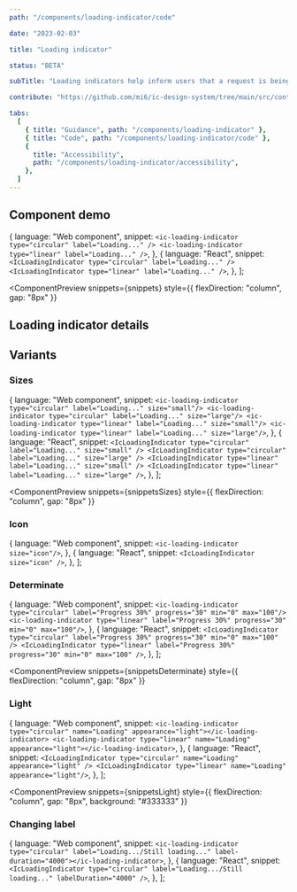 ```yaml
---
path: "/components/loading-indicator/code"

date: "2023-02-03"

title: "Loading indicator"

status: "BETA"

subTitle: "Loading indicators help inform users that a request is being processed. Circular and linear indicators provide flexibility in design."

contribute: "https://github.com/mi6/ic-design-system/tree/main/src/content/structured/components/loading-indicator"

tabs:
  [
    { title: "Guidance", path: "/components/loading-indicator" },
    { title: "Code", path: "/components/loading-indicator/code" },
    {
      title: "Accessibility",
      path: "/components/loading-indicator/accessibility",
    },
  ]
---
```



## Component demo

  {
    language: "Web component",
    snippet: `<ic-loading-indicator type="circular" label="Loading..." />
<ic-loading-indicator type="linear" label="Loading..." />`,
  },
  {
    language: "React",
    snippet: `<IcLoadingIndicator type="circular" label="Loading..." />
<IcLoadingIndicator type="linear" label="Loading..." />`,
  },
];

<ComponentPreview
  snippets={snippets}
  style={{ flexDirection: "column", gap: "8px" }}
>
  <IcLoadingIndicator type="circular" label="Loading..." />
  <IcLoadingIndicator type="linear" label="Loading..." />
</ComponentPreview>

## Loading indicator details

<ComponentDetails component="ic-loading-indicator" />

## Variants

### Sizes

  {
    language: "Web component",
    snippet: `<ic-loading-indicator type="circular" label="Loading..." size="small"/>
<ic-loading-indicator type="circular" label="Loading..." size="large"/>
<ic-loading-indicator type="linear" label="Loading..." size="small"/>
<ic-loading-indicator type="linear" label="Loading..." size="large"/>`,
  },
  {
    language: "React",
    snippet: `<IcLoadingIndicator type="circular" label="Loading..." size="small" />
<IcLoadingIndicator type="circular" label="Loading..." size="large" />
<IcLoadingIndicator type="linear" label="Loading..." size="small" />
<IcLoadingIndicator type="linear" label="Loading..." size="large" />`,
  },
];

<ComponentPreview
  snippets={snippetsSizes}
  style={{ flexDirection: "column", gap: "8px" }}
>
  <IcLoadingIndicator type="circular" label="Loading..." size="small" />
  <IcLoadingIndicator type="circular" label="Loading..." size="large" />
  <IcLoadingIndicator type="linear" label="Loading..." size="small" />
  <IcLoadingIndicator type="linear" label="Loading..." size="large" />
</ComponentPreview>

### Icon

  {
    language: "Web component",
    snippet: `<ic-loading-indicator size="icon"/>`,
  },
  {
    language: "React",
    snippet: `<IcLoadingIndicator size="icon" />`,
  },
];

<ComponentPreview snippets={snippetsIcon}>
  <IcLoadingIndicator size="icon" />
</ComponentPreview>

### Determinate

  {
    language: "Web component",
    snippet: `<ic-loading-indicator type="circular" label="Progress 30%" progress="30" min="0" max="100"/>
<ic-loading-indicator type="linear" label="Progress 30%" progress="30" min="0" max="100"/>`,
  },
  {
    language: "React",
    snippet: `<IcLoadingIndicator type="circular" label="Progress 30%" progress="30" min="0" max="100" />
<IcLoadingIndicator type="linear" label="Progress 30%" progress="30" min="0" max="100" />`,
  },
];

<ComponentPreview
  snippets={snippetsDeterminate}
  style={{ flexDirection: "column", gap: "8px" }}
>
  <IcLoadingIndicator
    type="circular"
    label="Progress 30%"
    progress="30"
    min="0"
    max="100"
  />
  <IcLoadingIndicator
    type="linear"
    label="Progress 30%"
    progress="30"
    min="0"
    max="100"
  />
</ComponentPreview>

### Light

  {
    language: "Web component",
    snippet: `<ic-loading-indicator type="circular" name="Loading" appearance="light"></ic-loading-indicator>
<ic-loading-indicator type="linear" name="Loading" appearance="light"></ic-loading-indicator>`,
  },
  {
    language: "React",
    snippet: `<IcLoadingIndicator type="circular" name="Loading" appearance="light" />
<IcLoadingIndicator type="linear" name="Loading" appearance="light"/>`,
  },
];

<ComponentPreview
  snippets={snippetsLight}
  style={{ flexDirection: "column", gap: "8px", background: "#333333" }}
>
  <IcLoadingIndicator type="circular" name="Loading" appearance="light" />
  <IcLoadingIndicator type="linear" name="Loading" appearance="light" />
</ComponentPreview>

### Changing label

  {
    language: "Web component",
    snippet: `<ic-loading-indicator type="circular" label="Loading.../Still loading..." label-duration="4000"></ic-loading-indicator>`,
  },
  {
    language: "React",
    snippet: `<IcLoadingIndicator type="circular" label="Loading.../Still loading..." labelDuration="4000" />`,
  },
];

<ComponentPreview snippets={snippetsChangingLabel}>
  <IcLoadingIndicator
    type="circular"
    label="Loading.../Still loading..."
    labelDuration="4000"
  />
</ComponentPreview>
